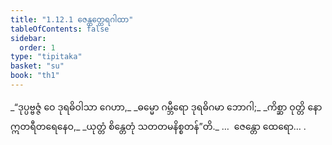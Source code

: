 ```yaml
---
title: "1.12.1 ဇေန္တတ္ထေရဂါထာ"
tableOfContents: false
sidebar:
  order: 1
type: "tipitaka"
basket: "su"
book: "th1"
---
```



<DynamicBreadcrumb />

<Division number="111" book="th1" e="ch" v="19" p="244">

<Paragraph number="249" type="verses" book="th1">
_“ဒုပ္ပဗ္ဗဇ္ဇံ ဝေ ဒုရဓိဝါသာ ဂေဟာ,_  
_ဓမ္မော ဂမ္ဘီရော ဒုရဓိဂမာ ဘောဂါ;_  
_ကိစ္ဆာ ဝုတ္တိ နော ဣတရီတရေနေဝ,_  
_ယုတ္တံ စိန္တေတုံ သတတမနိစ္စတန်”တိ._  


</Paragraph>
</Division>

<Paragraph number="250" type="center" book="th1">
…  ဇေန္တော ထေရော… .
</Paragraph>